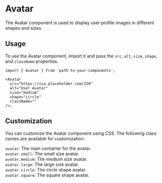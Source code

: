 
<Meta of={AvatarStories} />

# Avatar

The Avatar component is used to display user profile images in different shapes and sizes.

<Canvas of={AvatarStories.Default} />
<Canvas of={AvatarStories.Square} />

## Usage

To use the Avatar component, import it and pass the `src`, `alt`, `size`, `shape`, and `className` properties.

```tsx
import { Avatar } from 'path-to-your-components';

<Avatar 
  src="https://via.placeholder.com/150" 
  alt="User Avatar" 
  size="medium" 
  shape="circle" 
  className=""
/>;
```

## Customization

You can customize the Avatar component using CSS. The following class names are available for customization:

`avatar`: The main container for the avatar.\
`avatar.small`: The small size avatar.\
`avatar.medium`: The medium size avatar.\
`avatar.large`: The large size avatar.\
`avatar.circle`: The circle shape avatar.\
`avatar.square`: The square shape avatar.